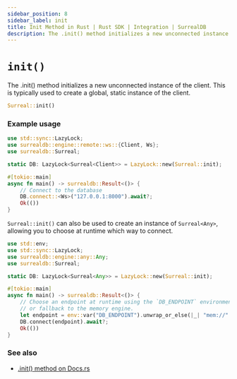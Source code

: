 ```yaml
---
sidebar_position: 8
sidebar_label: init
title: Init Method in Rust | Rust SDK | Integration | SurrealDB
description: The .init() method initializes a new unconnected instance.
---
```


# `init()`

The .init() method initializes a new unconnected instance of the client.
This is typically used to create a global, static instance of the client.

```rust title="Method Syntax"
Surreal::init()
```

### Example usage

```rust
use std::sync::LazyLock;
use surrealdb::engine::remote::ws::{Client, Ws};
use surrealdb::Surreal;

static DB: LazyLock<Surreal<Client>> = LazyLock::new(Surreal::init);

#[tokio::main]
async fn main() -> surrealdb::Result<()> {
    // Connect to the database
    DB.connect::<Ws>("127.0.0.1:8000").await?;
    Ok(())
}
```

`Surreal::init()` can also be used to create an instance of `Surreal<Any>`, allowing you to choose at runtime which way to connect.

```rust
use std::env;
use std::sync::LazyLock;
use surrealdb::engine::any::Any;
use surrealdb::Surreal;

static DB: LazyLock<Surreal<Any>> = LazyLock::new(Surreal::init);

#[tokio::main]
async fn main() -> surrealdb::Result<()> {
    // Choose an endpoint at runtime using the `DB_ENDPOINT` environment variable
    // or fallback to the memory engine.
    let endpoint = env::var("DB_ENDPOINT").unwrap_or_else(|_| "mem://".to_owned());
    DB.connect(endpoint).await?;
    Ok(())
}
```

### See also

* [.init() method on Docs.rs](https://docs.rs/surrealdb/latest/surrealdb/struct.Surreal.html#method.init)